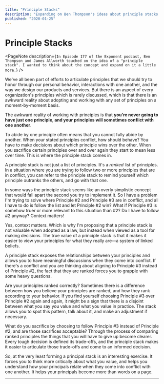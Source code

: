 ```yaml
---
title: "Principle Stacks"
description: "Expanding on Ben Thompson's ideas about principle stacks from the Exponent podcast"
published: "2020-01-25"
---
```


# Principle Stacks

<PageNote
  description={`In Episode 177 of the Exponent podcast, Ben Thompson and James Allworth touched on the idea of a "principle stack". I wanted to think about the concept and expand on it a little more.`}
/>

We've all been part of efforts to articulate principles that we should try to honor through our personal behavior, interactions with one another, and the way we design our products and services. But there is an aspect of every organization's principles which is rarely discussed, which is that there is an awkward reality about adopting and working with any set of principles on a moment-by-moment basis.

The awkward reality of working with principles is that **you're never going to have just one principle, and your principles will sometimes conflict with one another**.

To abide by one principle often means that you cannot fully abide by another. When your stated principles conflict, how should behave? You have to make decisions about which principle wins over the other. When you sacrifice certain principles over and over again they start to mean less over time. This is where the principle stack comes in.

A principle stack is not just a list of principles. It's a _ranked_ list of principles. In a situation where you are trying to follow two or more principles that are in conflict, you can refer to the principle stack to remind yourself which principle outranks the others, and go with that one.

In some ways the principle stack seems like an overly simplistic concept that would fall apart the second you try to implement it. So I have a problem I'm trying to solve where Principle #2 and Principle #3 are in conflict, and all I have to do is follow the list and let Principle #2 win? What if Principle #3 is somehow truer or more relevant to this situation than #2? Do I have to follow #2 anyway? Context matters!

Yes, context matters. Which is why I'm proposing that a principle stack is not valuable when adopted as a law, but instead when viewed as a tool for making decisions. The true value of a principle stack is that it makes it easier to view your principles for what they really are—a system of linked beliefs.

A principle stack exposes the relationships between your principles and allows you to have meaningful discussions when they come into conflict. If there's a conflict and you are thinking about aligning to Principle #3 instead of Principle #2, the fact that they are ranked forces you to grapple with some heavy questions.

Are your principles ranked correctly? Sometimes there is a difference between how you believe your principles are ranked, and how they rank according to your behavior. If you find yourself choosing Principle #3 over Principle #2 again and again, it might be a sign that there is a disjoint between what you say you value and what you value in practice. The stack allows you to spot this pattern, talk about it, and make an adjustment if necessary.

What do you sacrifice by choosing to follow Principle #3 instead of Principle #2, and are those sacrifices acceptable? Through the process of comparing ranked principles the things that you will have to give up become clearer. Every tough decision is defined its trade-offs, and the principle stack makes it easier to articulate those trade-offs and come to an informed decision.

So, at the very least forming a principal stack is an interesting exercise. It forces you to think more critically about what you value, and helps you understand how your principals relate when they come into conflict with one another. It helps your principals become more than words on a page.

---
